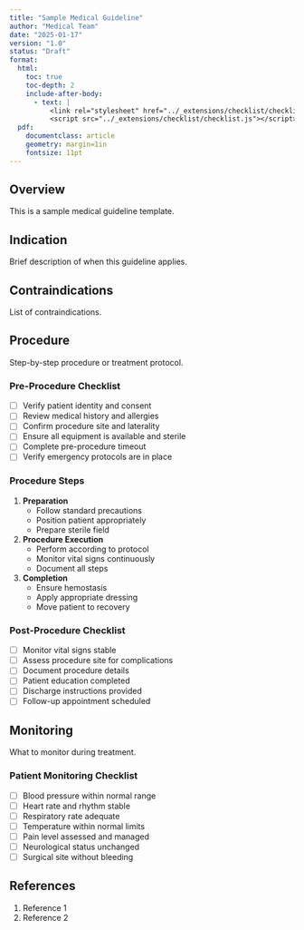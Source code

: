 ```yaml
---
title: "Sample Medical Guideline"
author: "Medical Team"
date: "2025-01-17"
version: "1.0"
status: "Draft"
format:
  html:
    toc: true
    toc-depth: 2
    include-after-body: 
      - text: |
          <link rel="stylesheet" href="../_extensions/checklist/checklist.css">
          <script src="../_extensions/checklist/checklist.js"></script>
  pdf:
    documentclass: article
    geometry: margin=1in
    fontsize: 11pt
---
```


## Overview

This is a sample medical guideline template.

## Indication

Brief description of when this guideline applies.

## Contraindications

List of contraindications.

## Procedure

Step-by-step procedure or treatment protocol.

### Pre-Procedure Checklist {#pre-procedure}

::: {.checklist id="pre-procedure-checklist" title="Pre-Procedure Checklist"}
- [ ] Verify patient identity and consent
- [ ] Review medical history and allergies
- [ ] Confirm procedure site and laterality
- [ ] Ensure all equipment is available and sterile
- [ ] Complete pre-procedure timeout
- [ ] Verify emergency protocols are in place
:::

### Procedure Steps

1. **Preparation**
   - Follow standard precautions
   - Position patient appropriately
   - Prepare sterile field

2. **Procedure Execution**
   - Perform according to protocol
   - Monitor vital signs continuously
   - Document all steps

3. **Completion**
   - Ensure hemostasis
   - Apply appropriate dressing
   - Move patient to recovery

### Post-Procedure Checklist {#post-procedure}

::: {.checklist id="post-procedure-checklist" title="Post-Procedure Checklist"}
- [ ] Monitor vital signs stable
- [ ] Assess procedure site for complications
- [ ] Document procedure details
- [ ] Patient education completed
- [ ] Discharge instructions provided
- [ ] Follow-up appointment scheduled
:::

## Monitoring

What to monitor during treatment.

### Patient Monitoring Checklist {#patient-monitoring}

::: {.checklist id="monitoring-checklist" title="Patient Monitoring"}
- [ ] Blood pressure within normal range
- [ ] Heart rate and rhythm stable
- [ ] Respiratory rate adequate
- [ ] Temperature within normal limits
- [ ] Pain level assessed and managed
- [ ] Neurological status unchanged
- [ ] Surgical site without bleeding
:::

## References

1. Reference 1
2. Reference 2